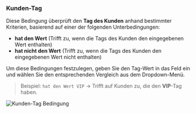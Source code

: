 ### Kunden-Tag

Diese Bedingung überprüft den **Tag des Kunden** anhand bestimmter Kriterien, basierend auf einer der folgenden Unterbedingungen:

- **hat den Wert** (Trifft zu, wenn die Tags des Kunden den eingegebenen Wert enthalten)  
- **hat nicht den Wert** (Trifft zu, wenn die Tags des Kunden den eingegebenen Wert nicht enthalten)  

Um diese Bedingungen festzulegen, geben Sie den Tag-Wert in das Feld ein und wählen Sie den entsprechenden Vergleich aus dem Dropdown-Menü.

> Beispiel: `hat den Wert VIP` → Trifft auf Kunden zu, die den **VIP**-Tag haben.

<img
  src="/images/essentials/condition-sets/customer-tag-has-value-of.webp"
  alt="Kunden-Tag Bedingung"
/>
